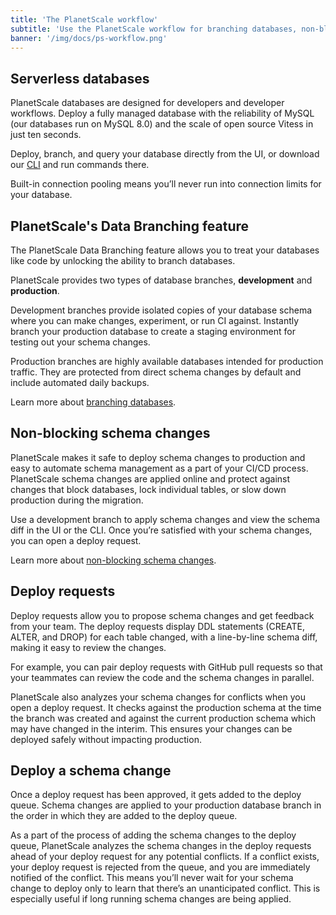```yaml
---
title: 'The PlanetScale workflow'
subtitle: 'Use the PlanetScale workflow for branching databases, non-blocking schema changes and more.'
banner: '/img/docs/ps-workflow.png'
---
```


## Serverless databases

PlanetScale databases are designed for developers and developer workflows. Deploy a fully managed database with the reliability of MySQL (our databases run on MySQL 8.0) and the scale of open source Vitess in just ten seconds.

Deploy, branch, and query your database directly from the UI, or download our [CLI](https://github.com/planetscale/cli#installation) and run commands there.

Built-in connection pooling means you’ll never run into connection limits for your database.

## PlanetScale's Data Branching feature

The PlanetScale Data Branching feature allows you to treat your databases like code by unlocking the ability to branch databases.

PlanetScale provides two types of database branches, **development** and **production**.

Development branches provide isolated copies of your database schema where you can make changes, experiment, or run CI against. Instantly branch your production database to create a staging environment for testing out your schema changes.

Production branches are highly available databases intended for production traffic. They are protected from direct schema changes by default and include automated daily backups.

Learn more about [branching databases](https://docs.planetscale.com/concepts/branching).

## Non-blocking schema changes

PlanetScale makes it safe to deploy schema changes to production and easy to automate schema management as a part of your CI/CD process. PlanetScale schema changes are applied online and protect against changes that block databases, lock individual tables, or slow down production during the migration.

Use a development branch to apply schema changes and view the schema diff in the UI or the CLI. Once you’re satisfied with your schema changes, you can open a deploy request.

Learn more about [non-blocking schema changes](https://docs.planetscale.com/concepts/nonblocking-schema-changes).

## Deploy requests

Deploy requests allow you to propose schema changes and get feedback from your team. The deploy requests display DDL statements (CREATE, ALTER, and DROP) for each table changed, with a line-by-line schema diff, making it easy to review the changes.

For example, you can pair deploy requests with GitHub pull requests so that your teammates can review the code and the schema changes in parallel.

PlanetScale also analyzes your schema changes for conflicts when you open a deploy request. It checks against the production schema at the time the branch was created and against the current production schema which may have changed in the interim. This ensures your changes can be deployed safely without impacting production.

## Deploy a schema change

Once a deploy request has been approved, it gets added to the deploy queue. Schema changes are applied to your production database branch in the order in which they are added to the deploy queue.

As a part of the process of adding the schema changes to the deploy queue, PlanetScale analyzes the schema changes in the deploy requests ahead of your deploy request for any potential conflicts. If a conflict exists, your deploy request is rejected from the queue, and you are immediately notified of the conflict. This means you’ll never wait for your schema change to deploy only to learn that there’s an unanticipated conflict. This is especially useful if long running schema changes are being applied.
